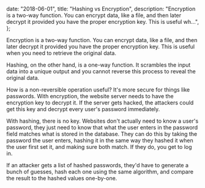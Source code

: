 
  date: "2018-06-01",
  title: "Hashing vs Encryption",
  description:
    "Encryption is a two-way function. You can encrypt data, like a file, and then later decrypt it provided you have the proper encryption key. This is useful wh...",
};


Encryption is a two-way function. You can encrypt data, like a file, and then later decrypt it provided you have the proper encryption key. This is useful when you need to retrieve the original data.

Hashing, on the other hand, is a one-way function. It scrambles the input data into a unique output and you cannot reverse this process to reveal the original data.

How is a non-reversible operation useful? It's more secure for things like passwords. With encryption, the website server needs to have the encryption key to decrypt it. If the server gets hacked, the attackers could get this key and decrypt every user's password immediately.

With hashing, there is no key. Websites don't actually need to know a user's password, they just need to know that what the user enters in the password field matches what is stored in the database. They can do this by taking the password the user enters, hashing it in the same way they hashed it when the user first set it, and making sure both match. If they do, you get to log in.

If an attacker gets a list of hashed passwords, they'd have to generate a bunch of guesses, hash each one using the same algorithm, and compare the result to the hashed values one-by-one.
